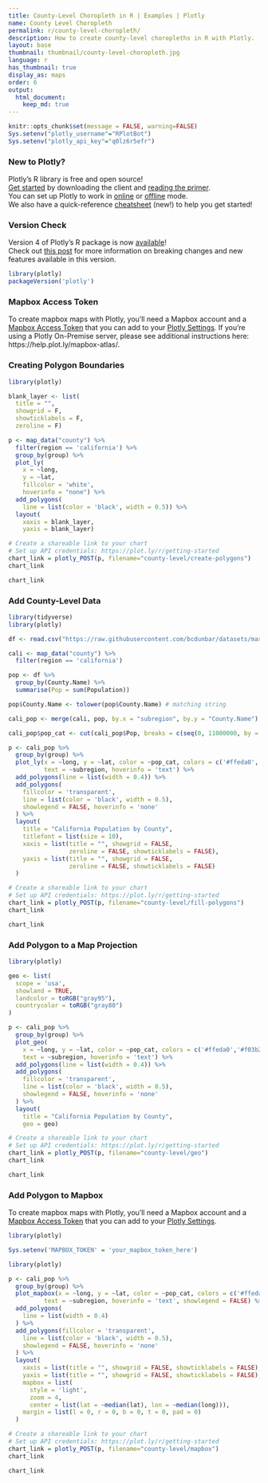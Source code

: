 ```yaml
---
title: County-Level Choropleth in R | Examples | Plotly
name: County Level Choropleth
permalink: r/county-level-choropleth/
description: How to create county-level choropleths in R with Plotly.
layout: base
thumbnail: thumbnail/county-level-choropleth.jpg
language: r
has_thumbnail: true
display_as: maps
order: 6
output:
  html_document:
    keep_md: true
---
```


```r
knitr::opts_chunk$set(message = FALSE, warning=FALSE)
Sys.setenv("plotly_username"="RPlotBot")
Sys.setenv("plotly_api_key"="q0lz6r5efr")
```

### New to Plotly?

Plotly's R library is free and open source!<br>
[Get started](https://plot.ly/r/getting-started/) by downloading the client and [reading the primer](https://plot.ly/r/getting-started/).<br>
You can set up Plotly to work in [online](https://plot.ly/r/getting-started/#hosting-graphs-in-your-online-plotly-account) or [offline](https://plot.ly/r/offline/) mode.<br>
We also have a quick-reference [cheatsheet](https://images.plot.ly/plotly-documentation/images/r_cheat_sheet.pdf) (new!) to help you get started!

### Version Check

Version 4 of Plotly's R package is now [available](https://plot.ly/r/getting-started/#installation)!<br>
Check out [this post](http://moderndata.plot.ly/upgrading-to-plotly-4-0-and-above/) for more information on breaking changes and new features available in this version.
```r
library(plotly)
packageVersion('plotly')
```

### Mapbox Access Token

To create mapbox maps with Plotly, you'll need a Mapbox account and a [Mapbox Access Token](https://www.mapbox.com/studio/) that you can add to your [Plotly Settings](https://plot.ly/settings/mapbox). If you're using a Plotly On-Premise server, please see additional instructions here: https://help.plot.ly/mapbox-atlas/.

### Creating Polygon Boundaries

```r
library(plotly)

blank_layer <- list(
  title = "",
  showgrid = F,
  showticklabels = F,
  zeroline = F)

p <- map_data("county") %>%
  filter(region == 'california') %>%
  group_by(group) %>%
  plot_ly(
    x = ~long,
    y = ~lat,
    fillcolor = 'white',
    hoverinfo = "none") %>%
  add_polygons(
    line = list(color = 'black', width = 0.5)) %>%
  layout(
    xaxis = blank_layer,
    yaxis = blank_layer)

# Create a shareable link to your chart
# Set up API credentials: https://plot.ly/r/getting-started
chart_link = plotly_POST(p, filename="county-level/create-polygons")
chart_link
```

```r
chart_link
```

### Add County-Level Data

```r
library(tidyverse)
library(plotly)

df <- read.csv("https://raw.githubusercontent.com/bcdunbar/datasets/master/californiaPopulation.csv")

cali <- map_data("county") %>%
  filter(region == 'california')

pop <- df %>%
  group_by(County.Name) %>%
  summarise(Pop = sum(Population))

pop$County.Name <- tolower(pop$County.Name) # matching string

cali_pop <- merge(cali, pop, by.x = "subregion", by.y = "County.Name")

cali_pop$pop_cat <- cut(cali_pop$Pop, breaks = c(seq(0, 11000000, by = 500000)), labels=1:22)

p <- cali_pop %>%
  group_by(group) %>%
  plot_ly(x = ~long, y = ~lat, color = ~pop_cat, colors = c('#ffeda0','#f03b20'),
          text = ~subregion, hoverinfo = 'text') %>%
  add_polygons(line = list(width = 0.4)) %>%
  add_polygons(
    fillcolor = 'transparent',
    line = list(color = 'black', width = 0.5),
    showlegend = FALSE, hoverinfo = 'none'
  ) %>%
  layout(
    title = "California Population by County",
    titlefont = list(size = 10),
    xaxis = list(title = "", showgrid = FALSE,
                 zeroline = FALSE, showticklabels = FALSE),
    yaxis = list(title = "", showgrid = FALSE,
                 zeroline = FALSE, showticklabels = FALSE)
  )

# Create a shareable link to your chart
# Set up API credentials: https://plot.ly/r/getting-started
chart_link = plotly_POST(p, filename="county-level/fill-polygons")
chart_link
```

```r
chart_link
```

### Add Polygon to a Map Projection

```r
library(plotly)

geo <- list(
  scope = 'usa',
  showland = TRUE,
  landcolor = toRGB("gray95"),
  countrycolor = toRGB("gray80")
)

p <- cali_pop %>%
  group_by(group) %>%
  plot_geo(
    x = ~long, y = ~lat, color = ~pop_cat, colors = c('#ffeda0','#f03b20'),
    text = ~subregion, hoverinfo = 'text') %>%
  add_polygons(line = list(width = 0.4)) %>%
  add_polygons(
    fillcolor = 'transparent',
    line = list(color = 'black', width = 0.5),
    showlegend = FALSE, hoverinfo = 'none'
  ) %>%
  layout(
    title = "California Population by County",
    geo = geo)

# Create a shareable link to your chart
# Set up API credentials: https://plot.ly/r/getting-started
chart_link = plotly_POST(p, filename="county-level/geo")
chart_link
```

```r
chart_link
```

### Add Polygon to Mapbox

To create mapbox maps with Plotly, you'll need a Mapbox account and a [Mapbox Access Token](https://www.mapbox.com/studio/) that you can add to your [Plotly Settings](https://plot.ly/settings/mapbox).

```r
library(plotly)

Sys.setenv('MAPBOX_TOKEN' = 'your_mapbox_token_here')
```

```r
library(plotly)

p <- cali_pop %>%
  group_by(group) %>%
  plot_mapbox(x = ~long, y = ~lat, color = ~pop_cat, colors = c('#ffeda0','#f03b20'),
          text = ~subregion, hoverinfo = 'text', showlegend = FALSE) %>%
  add_polygons(
    line = list(width = 0.4)
  ) %>%
  add_polygons(fillcolor = 'transparent',
    line = list(color = 'black', width = 0.5),
    showlegend = FALSE, hoverinfo = 'none'
  ) %>%
  layout(
    xaxis = list(title = "", showgrid = FALSE, showticklabels = FALSE),
    yaxis = list(title = "", showgrid = FALSE, showticklabels = FALSE),
    mapbox = list(
      style = 'light',
      zoom = 4,
      center = list(lat = ~median(lat), lon = ~median(long))),
    margin = list(l = 0, r = 0, b = 0, t = 0, pad = 0)
  )

# Create a shareable link to your chart
# Set up API credentials: https://plot.ly/r/getting-started
chart_link = plotly_POST(p, filename="county-level/mapbox")
chart_link
```

```r
chart_link
```
